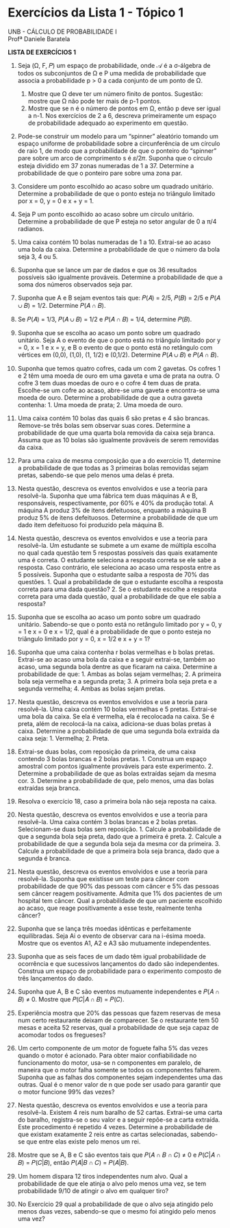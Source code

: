 # Exercícios da Lista 1 - Tópico 1

UNB - CÁLCULO DE PROBABILIDADE I\
Profª Daniele Baratela

**LISTA DE EXERCÍCIOS 1**

1.  Seja (Ω, F, 𝛲) um espaço de probabilidade, onde 𝒜 é a σ-álgebra de todos os subconjuntos de Ω e P uma medida de probabilidade que associa a probabilidade p \> 0 a cada conjunto de um ponto de Ω.
    1.  Mostre que Ω deve ter um número finito de pontos. Sugestão: mostre que Ω não pode ter mais de p-1 pontos.
    2.  Mostre que se n é o número de pontos em Ω, então p deve ser igual a n-1. Nos exercícios de 2 a 6, descreva primeiramente um espaço de probabilidade adequado ao experimento em questão.

2.  Pode-se construir um modelo para um “spinner” aleatório tomando um espaço uniforme de probabilidade sobre a circunferência de um círculo de raio 1, de modo que a probabilidade de que o ponteiro do “spinner” pare sobre um arco de comprimento s é 𝑠/2𝜋. Suponha que o círculo esteja dividido em 37 zonas numeradas de 1 a 37. Determine a probabilidade de que o ponteiro pare sobre uma zona par.

3.  Considere um ponto escolhido ao acaso sobre um quadrado unitário. Determine a probabilidade de que o ponto esteja no triângulo limitado por x = 0, y = 0 e x + y = 1.

4.  Seja P um ponto escolhido ao acaso sobre um círculo unitário. Determine a probabilidade de que P esteja no setor angular de 0 a π/4 radianos.

5.  Uma caixa contém 10 bolas numeradas de 1 a 10. Extrai-se ao acaso uma bola da caixa. Determine a probabilidade de que o número da bola seja 3, 4 ou 5.

6.  Suponha que se lance um par de dados e que os 36 resultados possíveis são igualmente prováveis. Determine a probabilidade de que a soma dos números observados seja par.

7.  Suponha que A e B sejam eventos tais que: 𝑃(𝐴) = 2/5, 𝑃(𝐵) = 2/5 e 𝑃(𝐴 ∪ 𝐵) = 1/2. Determine 𝑃(𝐴 ∩ 𝐵).

8.  Se 𝑃(𝐴) = 1/3, 𝑃(𝐴 ∪ 𝐵) = 1/2 e 𝑃(𝐴 ∩ 𝐵) = 1/4, determine 𝑃(𝐵).

9.  Suponha que se escolha ao acaso um ponto sobre um quadrado unitário. Seja A o evento de que o ponto está no triângulo limitado por y = 0, x = 1 e x = y, e B o evento de que o ponto está no retângulo com vértices em (0,0), (1,0), (1, 1/2) e (0,1/2). Determine 𝑃(𝐴 ∪ 𝐵) e 𝑃(𝐴 ∩ 𝐵).

10.  Suponha que temos quatro cofres, cada um com 2 gavetas. Os cofres 1 e 2 têm uma moeda de ouro em uma gaveta e uma de prata na outra. O cofre 3 tem duas moedas de ouro e o cofre 4 tem duas de prata. Escolhe-se um cofre ao acaso, abre-se uma gaveta e encontra-se uma moeda de ouro. Determine a probabilidade de que a outra gaveta contenha:
    1.  Uma moeda de prata;
    2.  Uma moeda de ouro.

11.  Uma caixa contém 10 bolas das quais 6 são pretas e 4 são brancas. Remove-se três bolas sem observar suas cores. Determine a probabilidade de que uma quarta bola removida da caixa seja branca. Assuma que as 10 bolas são igualmente prováveis de serem removidas da caixa.

12.  Para uma caixa de mesma composição que a do exercício 11, determine a probabilidade de que todas as 3 primeiras bolas removidas sejam pretas, sabendo-se que pelo menos uma delas é preta.

13.  Nesta questão, descreva os eventos envolvidos e use a teoria para resolvê-la. Suponha que uma fábrica tem duas máquinas A e B, responsáveis, respectivamente, por 60% e 40% da produção total. A máquina A produz 3% de itens defeituosos, enquanto a máquina B produz 5% de itens defeituosos. Determine a probabilidade de que um dado item defeituoso foi produzido pela máquina B.

14.  Nesta questão, descreva os eventos envolvidos e use a teoria para resolvê-la. Um estudante se submete a um exame de múltipla escolha no qual cada questão tem 5 respostas possíveis das quais exatamente uma é correta. O estudante seleciona a resposta correta se ele sabe a resposta. Caso contrário, ele seleciona ao acaso uma resposta entre as 5 possíveis. Suponha que o estudante saiba a resposta de 70% das questões.
    1.  Qual a probabilidade de que o estudante escolha a resposta correta para uma dada questão?
    2.  Se o estudante escolhe a resposta correta para uma dada questão, qual a probabilidade de que ele sabia a resposta?

15.  Suponha que se escolha ao acaso um ponto sobre um quadrado unitário. Sabendo-se que o ponto está no retângulo limitado por y = 0, y = 1 e x = 0 e x = 1/2, qual é a probabilidade de que o ponto esteja no triângulo limitado por y = 0, x = 1/2 e x + y = 1?

16.  Suponha que uma caixa contenha r bolas vermelhas e b bolas pretas. Extrai-se ao acaso uma bola da caixa e a seguir extrai-se, também ao acaso, uma segunda bola dentre as que ficaram na caixa. Determine a probabilidade de que:
    1.  Ambas as bolas sejam vermelhas;
    2.  A primeira bola seja vermelha e a segunda preta;
    3.  A primeira bola seja preta e a segunda vermelha;
    4.  Ambas as bolas sejam pretas.

17.  Nesta questão, descreva os eventos envolvidos e use a teoria para resolvê-la. Uma caixa contém 10 bolas vermelhas e 5 pretas. Extrai-se uma bola da caixa. Se ela é vermelha, ela é recolocada na caixa. Se é preta, além de recolocá-la na caixa, adiciona-se duas bolas pretas à caixa. Determine a probabilidade de que uma segunda bola extraída da caixa seja:
    1.  Vermelha;
    2.  Preta.

18.  Extrai-se duas bolas, com reposição da primeira, de uma caixa contendo 3 bolas brancas e 2 bolas pretas.
    1.  Construa um espaço amostral com pontos igualmente prováveis para este experimento.
    2.  Determine a probabilidade de que as bolas extraídas sejam da mesma cor.
    3.  Determine a probabilidade de que, pelo menos, uma das bolas extraídas seja branca.

19.  Resolva o exercício 18, caso a primeira bola não seja reposta na caixa.

20.  Nesta questão, descreva os eventos envolvidos e use a teoria para resolvê-la. Uma caixa contém 3 bolas brancas e 2 bolas pretas. Selecionam-se duas bolas sem reposição.
    1.  Calcule a probabilidade de que a segunda bola seja preta, dado que a primeira é preta.
    2.  Calcule a probabilidade de que a segunda bola seja da mesma cor da primeira.
    3.  Calcule a probabilidade de que a primeira bola seja branca, dado que a segunda é branca.

21.  Nesta questão, descreva os eventos envolvidos e use a teoria para resolvê-la. Suponha que existisse um teste para câncer com probabilidade de que 90% das pessoas com câncer e 5% das pessoas sem câncer reagem positivamente. Admita que 1% dos pacientes de um hospital tem câncer. Qual a probabilidade de que um paciente escolhido ao acaso, que reage positivamente a esse teste, realmente tenha câncer?

22.  Suponha que se lança três moedas idênticas e perfeitamente equilibradas. Seja Ai o evento de observar cara na i-ésima moeda. Mostre que os eventos A1, A2 e A3 são mutuamente independentes.

23.  Suponha que as seis faces de um dado têm igual probabilidade de ocorrência e que sucessivos lançamentos do dado são independentes. Construa um espaço de probabilidade para o experimento composto de três lançamentos do dado.

24.  Suponha que A, B e C são eventos mutuamente independentes e 𝑃(𝐴 ∩ 𝐵) ≠ 0. Mostre que 𝑃(𝐶|𝐴 ∩ 𝐵) = 𝑃(𝐶).

25.  Experiência mostra que 20% das pessoas que fazem reservas de mesa num certo restaurante deixam de comparecer. Se o restaurante tem 50 mesas e aceita 52 reservas, qual a probabilidade de que seja capaz de acomodar todos os fregueses?

26.  Um certo componente de um motor de foguete falha 5% das vezes quando o motor é acionado. Para obter maior confiabilidade no funcionamento do motor, usa-se n componentes em paralelo, de maneira que o motor falha somente se todos os componentes falharem. Suponha que as falhas dos componentes sejam independentes uma das outras. Qual é o menor valor de n que pode ser usado para garantir que o motor funcione 99% das vezes?

27.  Nesta questão, descreva os eventos envolvidos e use a teoria para resolvê-la. Existem 4 reis num baralho de 52 cartas. Extrai-se uma carta do baralho, registra-se o seu valor e a seguir repõe-se a carta extraída. Este procedimento é repetido 4 vezes. Determine a probabilidade de que existam exatamente 2 reis entre as cartas selecionadas, sabendo-se que entre elas existe pelo menos um rei.

28.  Mostre que se A, B e C são eventos tais que 𝑃(𝐴 ∩ 𝐵 ∩ 𝐶) ≠ 0 e 𝑃(𝐶|𝐴 ∩ 𝐵) = 𝑃(𝐶|𝐵), então 𝑃(𝐴|𝐵 ∩ 𝐶) = 𝑃(𝐴|𝐵).

29.  Um homem dispara 12 tiros independentes num alvo. Qual a probabilidade de que ele atinja o alvo pelo menos uma vez, se tem probabilidade 9/10 de atingir o alvo em qualquer tiro?

30.  No Exercício 29 qual a probabilidade de que o alvo seja atingido pelo menos duas vezes, sabendo-se que o mesmo foi atingido pelo menos uma vez?